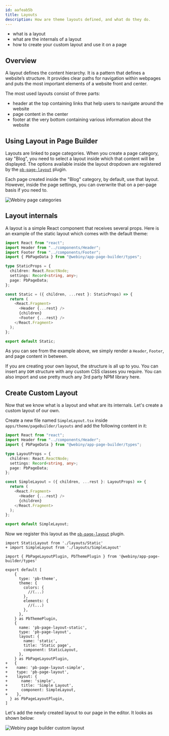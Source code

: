 ```yaml
---
id: aafeab5b
title: Layouts
description: How are theme layouts defined, and what do they do.
---
```



<!-- Always include this section on top of the page. -->

<Alert type="success" title="What You’ll Learn">

- what is a layout
- what are the internals of a layout
- how to create your custom layout and use it on a page

</Alert>

## Overview

A layout defines the content hierarchy. It is a pattern that defines a website’s structure. It provides clear paths for navigation within webpages and puts the most important elements of a website front and center.

The most used layouts consist of three parts:

- header at the top containing links that help users to navigate around the website
- page content in the center
- footer at the very bottom containing various information about the website

## Using Layout in Page Builder

Layouts are linked to page categories. When you create a page category, say "Blog", you need to select a layout inside which that content will be displayed.
The options available inside the layout dropdown are registered by the [`pb-page-layout`](/docs/{version}/page-builder/references/plugins#pb-page-layout) plugin.

Each page created inside the "Blog" category, by default, use that layout.
However, inside the page settings, you can overwrite that on a per-page basis if you need to.

![Webiny page categories](./images/webiny-page-category.gif)

## Layout internals

A layout is a simple React component that receives several props. Here is an example of the static layout which comes with the default theme:

```ts apps/theme/pageBuilder/layouts/Static.tsx
import React from "react";
import Header from "../components/Header";
import Footer from "../components/Footer";
import { PbPageData } from "@webiny/app-page-builder/types";

type StaticProps = {
  children: React.ReactNode;
  settings: Record<string, any>;
  page: PbPageData;
};

const Static = ({ children, ...rest }: StaticProps) => {
  return (
    <React.Fragment>
      <Header {...rest} />
      {children}
      <Footer {...rest} />
    </React.Fragment>
  );
};

export default Static;
```

As you can see from the example above, we simply render a `Header`, `Footer`, and page content in between.

If you are creating your own layout, the structure is all up to you.
You can insert any `DOM` structure with any custom CSS classes you require. You can also import and use pretty much any 3rd party NPM library here.

## Create Custom Layout

Now that we know what is a layout and what are its internals.
Let's create a custom layout of our own.

Create a new file named `SimpleLayout.tsx` inside `apps/theme/pageBuilder/layouts` and add the following content in it:

```ts apps/theme/pageBuilder/layouts/SimpleLayout.tsx
import React from "react";
import Header from "../components/Header";
import { PbPageData } from "@webiny/app-page-builder/types";

type LayoutProps = {
  children: React.ReactNode;
  settings: Record<string, any>;
  page: PbPageData;
};

const SimpleLayout = ({ children, ...rest }: LayoutProps) => {
  return (
    <React.Fragment>
      <Header {...rest} />
      {children}
    </React.Fragment>
  );
};

export default SimpleLayout;
```

Now we register this layout as the [`pb-page-layout`](/docs/{version}/page-builder/references/plugins#pb-page-layout) plugin.

```diff-js apps/theme/pageBuilder/index.ts
import StaticLayout from './layouts/Static'
+ import SimpleLayout from './layouts/SimpleLayout'

import { PbPageLayoutPlugin, PbThemePlugin } from '@webiny/app-page-builder/types'

export default [
    {
      type: 'pb-theme',
      theme: {
        colors: {
          //(...)
        },
        elements: {
          //(...)
        },
      },
    } as PbThemePlugin,
    {
      name: 'pb-page-layout-static',
      type: 'pb-page-layout',
      layout: {
        name: 'static',
        title: 'Static page',
        component: StaticLayout,
      },
    } as PbPageLayoutPlugin,
+   {
+    name: 'pb-page-layout-simple',
+    type: 'pb-page-layout',
+    layout: {
+      name: 'simple',
+      title: 'Simple Layout',
+      component: SimpleLayout,
+    },
  } as PbPageLayoutPlugin,
]
```

Let's add the newly created layout to our page in the editor. It looks as shown below:

![Webiny page builder custom layout](./images/webiny-theme-custom-layout.gif)
